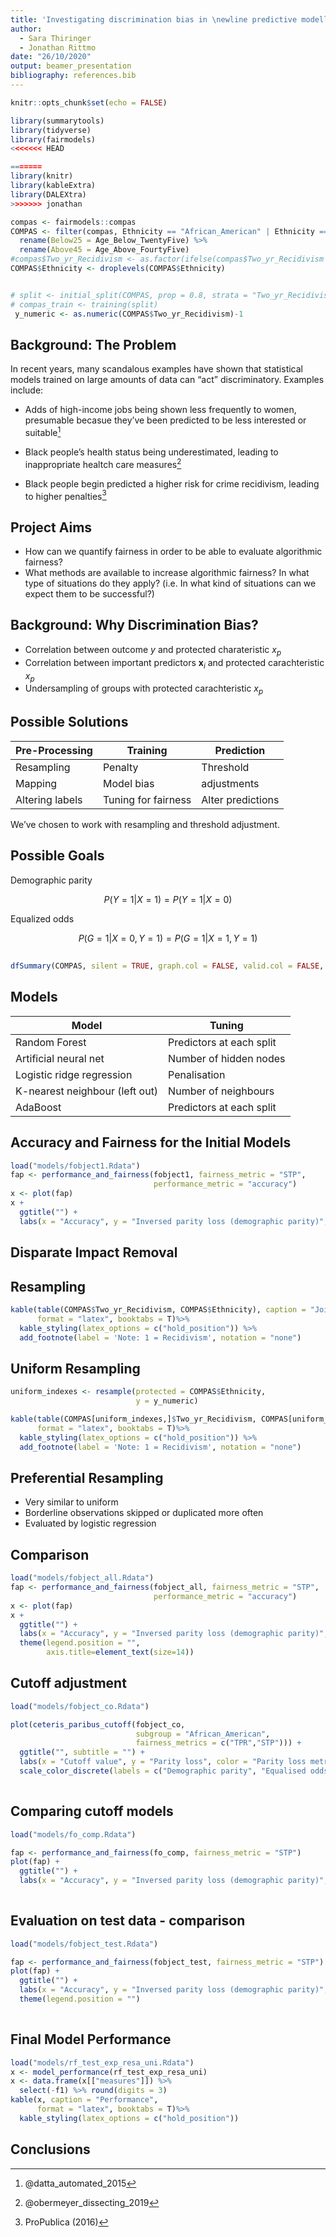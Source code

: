 ```yaml
---
title: 'Investigating discrimination bias in \newline predictive modelling'
author:
  - Sara Thiringer
  - Jonathan Rittmo
date: "26/10/2020"
output: beamer_presentation
bibliography: references.bib
---
```


```r
knitr::opts_chunk$set(echo = FALSE)

library(summarytools)
library(tidyverse)
library(fairmodels)
<<<<<<< HEAD

=======
library(knitr)
library(kableExtra)
library(DALEXtra)
>>>>>>> jonathan

compas <- fairmodels::compas
COMPAS <- filter(compas, Ethnicity == "African_American" | Ethnicity == "Caucasian") %>% 
  rename(Below25 = Age_Below_TwentyFive) %>% 
  rename(Above45 = Age_Above_FourtyFive)
#compas$Two_yr_Recidivism <- as.factor(ifelse(compas$Two_yr_Recidivism == '1', '0', '1'))
COMPAS$Ethnicity <- droplevels(COMPAS$Ethnicity)


# split <- initial_split(COMPAS, prop = 0.8, strata = "Two_yr_Recidivism")
# compas_train <- training(split)
 y_numeric <- as.numeric(COMPAS$Two_yr_Recidivism)-1

```



## Background: The Problem

In recent years, many scandalous examples have shown that statistical models trained on large amounts of data can "act" discriminatory. Examples include:

- Adds of high-income jobs being shown less frequently to women, presumable becasue they've been predicted to be less interested or suitable^[@datta_automated_2015] 

- Black people's health status being underestimated, leading to inappropriate healtch care measures^[@obermeyer_dissecting_2019]

- Black people begin predicted a higher risk for crime recidivism, leading to higher penalties^[ProPublica (2016)]

## Project Aims

* How can we quantify fairness in order to be able to evaluate algorithmic fairness?
* What methods are available to increase algorithmic fairness? In what type of
  situations do they apply? (i.e. In what kind of situations can we expect them to
  be successful?)

## Background: Why Discrimination Bias?

- Correlation between outcome $y$ and protected charateristic $x_p$
- Correlation between important predictors $\boldsymbol{x}_i$ and protected carachteristic $x_p$
- Undersampling of groups with protected carachteristic $x_p$

## Possible Solutions

**Pre-Processing**  | **Training** | **Prediction**
------ | ------|-------------------------------------------
Resampling | Penalty | Threshold
Mapping  | Model bias | adjustments
Altering labels | Tuning for fairness | Alter predictions

We've chosen to work with resampling and threshold adjustment. 

## Possible Goals

Demographic parity

$$
P(Y=1 | X=1) = P(Y=1 | X=0)
$$

Equalized odds

$$
P(G=1|X=0, Y=1) = P(G=1|X=1, Y=1)
$$

## 

\small
```r

dfSummary(COMPAS, silent = TRUE, graph.col = FALSE, valid.col = FALSE, na.col = FALSE  )

```
\normalsize

## Models

Model  | Tuning 
------ | -------------------------------------------------
Random Forest | Predictors at each split 
Artificial neural net  | Number of hidden nodes 
Logistic ridge regression | Penalisation 
K-nearest neighbour (left out) | Number of neighbours
AdaBoost | Predictors at each split

## Accuracy and Fairness for the Initial Models

```r

load("models/fobject1.Rdata")
fap <- performance_and_fairness(fobject1, fairness_metric = "STP",
                                performance_metric = "accuracy")
x <- plot(fap)
x +
  ggtitle("") +
  labs(x = "Accuracy", y = "Inversed parity loss (demographic parity)", color = "Model")
```

## Disparate Impact Removal

## Resampling

```r

kable(table(COMPAS$Two_yr_Recidivism, COMPAS$Ethnicity), caption = "Joint distribution of Ethnicity and Recidivism",
      format = "latex", booktabs = T)%>%
  kable_styling(latex_options = c("hold_position")) %>% 
  add_footnote(label = 'Note: 1 = Recidivism', notation = "none")

```

## Uniform Resampling

```r
uniform_indexes <- resample(protected = COMPAS$Ethnicity,
                            y = y_numeric)

kable(table(COMPAS[uniform_indexes,]$Two_yr_Recidivism, COMPAS[uniform_indexes,]$Ethnicity), caption = "Joint distribution of Ethnicity and Recidivism, uniform resampling",
      format = "latex", booktabs = T)%>%
  kable_styling(latex_options = c("hold_position")) %>% 
  add_footnote(label = 'Note: 1 = Recidivism', notation = "none")

```

## Preferential Resampling

- Very similar to uniform 
- Borderline observations skipped or duplicated more often
- Evaluated by logistic regression

## Comparison

```r

load("models/fobject_all.Rdata")
fap <- performance_and_fairness(fobject_all, fairness_metric = "STP",
                                performance_metric = "accuracy")
x <- plot(fap)
x + 
  ggtitle("") +
  labs(x = "Accuracy", y = "Inversed parity loss (demographic parity)", color = "Model") +
  theme(legend.position = "",
        axis.title=element_text(size=14))
```

## Cutoff adjustment 

```r

load("models/fobject_co.Rdata")

plot(ceteris_paribus_cutoff(fobject_co,
                            subgroup = "African_American",
                            fairness_metrics = c("TPR","STP"))) +
  ggtitle("", subtitle = "") +
  labs(x = "Cutoff value", y = "Parity loss", color = "Parity loss metric") +
  scale_color_discrete(labels = c("Demographic parity", "Equalised odds")) 
  
```

## Comparing cutoff models

```r

load("models/fo_comp.Rdata")

fap <- performance_and_fairness(fo_comp, fairness_metric = "STP")
plot(fap) +
  ggtitle("") +
  labs(x = "Accuracy", y = "Inversed parity loss (demographic parity)", color = "Model") 
  
```

## Evaluation on test data - comparison

```r

load("models/fobject_test.Rdata")

fap <- performance_and_fairness(fobject_test, fairness_metric = "STP")
plot(fap) +
  ggtitle("") +
  labs(x = "Accuracy", y = "Inversed parity loss (demographic parity)", color = "Model") +
  theme(legend.position = "")
  
```


## Final Model Performance

```r
load("models/rf_test_exp_resa_uni.Rdata")
x <- model_performance(rf_test_exp_resa_uni)
x <- data.frame(x[["measures"]]) %>% 
  select(-f1) %>% round(digits = 3)
kable(x, caption = "Performance",
      format = "latex", booktabs = T)%>%
  kable_styling(latex_options = c("hold_position"))

```


## Conclusions


